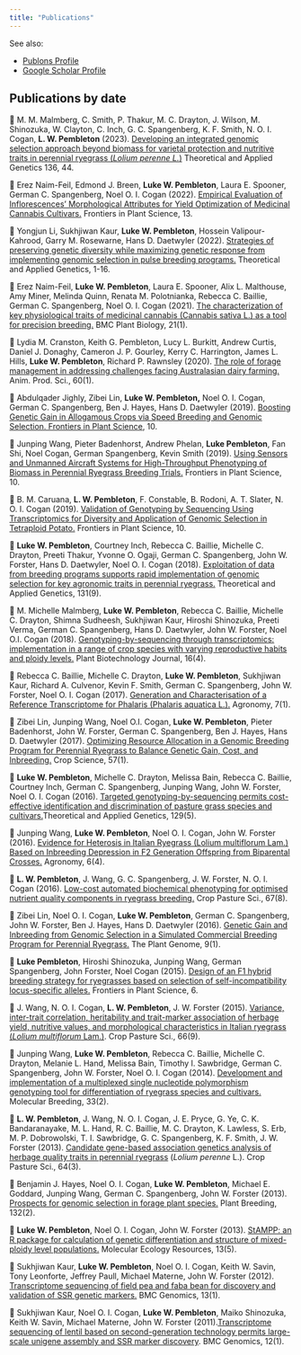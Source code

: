 ```yaml
---
title: "Publications"
---
```


See also:

-   [Publons Profile](https://publons.com/researcher/3450394/luke-pembleton/)
-   [Google Scholar Profile](https://scholar.google.com/citations?user=r7RmM00AAAAJ&hl=en)

## Publications by date

📄 M. M. Malmberg, C. Smith, P. Thakur, M. C. Drayton, J. Wilson, M. Shinozuka, W. Clayton, C. Inch, G. C. Spangenberg, K. F. Smith, N. O. I. Cogan, **L. W. Pembleton** (2023). [Developing an integrated genomic selection approach beyond biomass for varietal protection and nutritive traits in perennial ryegrass (*Lolium perenne L.*)](https://doi.org/10.1007/s00122-023-04263-8) Theoretical and Applied Genetics 136, 44.

📄 Erez Naim-Feil, Edmond J. Breen, **Luke W. Pembleton**, Laura E. Spooner, German C. Spangenberg, Noel O. I. Cogan  (2022). [Empirical Evaluation of Inflorescences’ Morphological Attributes for Yield Optimization of Medicinal Cannabis Cultivars.](https://doi.org/10.3389/fpls.2022.858519) Frontiers in Plant Science, 13.

📄 Yongjun Li, Sukhjiwan Kaur, **Luke W. Pembleton**, Hossein Valipour-Kahrood, Garry M. Rosewarne, Hans D. Daetwyler (2022). [Strategies of preserving genetic diversity while maximizing genetic response from implementing genomic selection in pulse breeding programs.](https://doi.org/10.1007/s00122-022-04071-6) Theoretical and Applied Genetics, 1-16.

📄 Erez Naim-Feil, **Luke W. Pembleton**, Laura E. Spooner, Alix L. Malthouse, Amy Miner, Melinda Quinn, Renata M. Polotnianka, Rebecca C. Baillie, German C. Spangenberg, Noel O. I. Cogan (2021). [The characterization of key physiological traits of medicinal cannabis (Cannabis sativa L.) as a tool for precision breeding.](https://doi.org/10.1186/s12870-021-03079-2) BMC Plant Biology, 21(1).

📄 Lydia M. Cranston, Keith G. Pembleton, Lucy L. Burkitt, Andrew Curtis, Daniel J. Donaghy, Cameron J. P. Gourley, Kerry C. Harrington, James L. Hills, **Luke W. Pembleton**, Richard P. Rawnsley (2020). [The role of forage management in addressing challenges facing Australasian dairy farming.](https://doi.org/10.1071/AN18570) Anim. Prod. Sci., 60(1).

📄 Abdulqader Jighly, Zibei Lin, **Luke W. Pembleton,** Noel O. I. Cogan, German C. Spangenberg, Ben J. Hayes, Hans D. Daetwyler (2019). [Boosting Genetic Gain in Allogamous Crops via Speed Breeding and Genomic Selection. Frontiers in Plant Science](https://www.frontiersin.org/article/10.3389/fpls.2019.01364), 10.

📄 Junping Wang, Pieter Badenhorst, Andrew Phelan, **Luke Pembleton**, Fan Shi, Noel Cogan, German Spangenberg, Kevin Smith (2019). [Using Sensors and Unmanned Aircraft Systems for High-Throughput Phenotyping of Biomass in Perennial Ryegrass Breeding Trials.](https://doi.org/10.3389/fpls.2019.01381) Frontiers in Plant Science, 10.

📄 B. M. Caruana, **L. W. Pembleton**, F. Constable, B. Rodoni, A. T. Slater, N. O. I. Cogan (2019). [Validation of Genotyping by Sequencing Using Transcriptomics for Diversity and Application of Genomic Selection in Tetraploid Potato.](https://doi.org/10.3389/fpls.2019.00670) Frontiers in Plant Science, 10.

📄 **Luke W. Pembleton**, Courtney Inch, Rebecca C. Baillie, Michelle C. Drayton, Preeti Thakur, Yvonne O. Ogaji, German C. Spangenberg, John W. Forster, Hans D. Daetwyler, Noel O. I. Cogan (2018). [Exploitation of data from breeding programs supports rapid implementation of genomic selection for key agronomic traits in perennial ryegrass.](https://doi.org/10.1007/s00122-018-3121-7) Theoretical and Applied Genetics, 131(9).

📄 M. Michelle Malmberg, **Luke W. Pembleton**, Rebecca C. Baillie, Michelle C. Drayton, Shimna Sudheesh, Sukhjiwan Kaur, Hiroshi Shinozuka, Preeti Verma, German C. Spangenberg, Hans D. Daetwyler, John W. Forster, Noel O.I. Cogan (2018). [Genotyping-by-sequencing through transcriptomics: implementation in a range of crop species with varying reproductive habits and ploidy levels.](https://doi.org/10.1111/pbi.12835) Plant Biotechnology Journal, 16(4).

📄 Rebecca C. Baillie, Michelle C. Drayton, **Luke W. Pembleton**, Sukhjiwan Kaur, Richard A. Culvenor, Kevin F. Smith, German C. Spangenberg, John W. Forster, Noel O. I. Cogan (2017). [Generation and Characterisation of a Reference Transcriptome for Phalaris (Phalaris aquatica L.).](https://doi.org/10.3390/agronomy7010014) Agronomy, 7(1).

📄 Zibei Lin, Junping Wang, Noel O.I. Cogan, **Luke W. Pembleton**, Pieter Badenhorst, John W. Forster, German C. Spangenberg, Ben J. Hayes, Hans D. Daetwyler (2017). [Optimizing Resource Allocation in a Genomic Breeding Program for Perennial Ryegrass to Balance Genetic Gain, Cost, and Inbreeding.](https://doi.org/10.2135/cropsci2016.07.0577) Crop Science, 57(1).

📄 **Luke W. Pembleton**, Michelle C. Drayton, Melissa Bain, Rebecca C. Baillie, Courtney Inch, German C. Spangenberg, Junping Wang, John W. Forster, Noel O. I. Cogan (2016). [Targeted genotyping-by-sequencing permits cost-effective identification and discrimination of pasture grass species and cultivars.](https://doi.org/10.1007/s00122-016-2678-2)Theoretical and Applied Genetics, 129(5).

📄 Junping Wang, **Luke W. Pembleton**, Noel O. I. Cogan, John W. Forster (2016). [Evidence for Heterosis in Italian Ryegrass (Lolium multiflorum Lam.) Based on Inbreeding Depression in F2 Generation Offspring from Biparental Crosses.](https://doi.org/10.3390/agronomy6040049) Agronomy, 6(4).

📄 **L. W. Pembleton**, J. Wang, G. C. Spangenberg, J. W. Forster, N. O. I. Cogan (2016). [Low-cost automated biochemical phenotyping for optimised nutrient quality components in ryegrass breeding.](https://doi.org/10.1071/CP16102) Crop Pasture Sci., 67(8).

📄 Zibei Lin, Noel O. I. Cogan, **Luke W. Pembleton**, German C. Spangenberg, John W. Forster, Ben J. Hayes, Hans D. Daetwyler (2016). [Genetic Gain and Inbreeding from Genomic Selection in a Simulated Commercial Breeding Program for Perennial Ryegrass.](https://acsess.onlinelibrary.wiley.com/doi/abs/10.3835/plantgenome2015.06.0046) The Plant Genome, 9(1).

📄 **Luke Pembleton**, Hiroshi Shinozuka, Junping Wang, German Spangenberg, John Forster, Noel Cogan (2015). [Design of an F1 hybrid breeding strategy for ryegrasses based on selection of self-incompatibility locus-specific alleles.](https://www.frontiersin.org/article/10.3389/fpls.2015.00764) Frontiers in Plant Science, 6.

📄 J. Wang, N. O. I. Cogan, **L. W. Pembleton**, J. W. Forster (2015). [Variance, inter-trait correlation, heritability and trait-marker association of herbage yield, nutritive values, and morphological characteristics in Italian ryegrass (*Lolium multiflorum* Lam.)](https://doi.org/10.1071/CP15070). Crop Pasture Sci., 66(9).

📄 Junping Wang, **Luke W. Pembleton**, Rebecca C. Baillie, Michelle C. Drayton, Melanie L. Hand, Melissa Bain, Timothy I. Sawbridge, German C. Spangenberg, John W. Forster, Noel O. I. Cogan (2014). [Development and implementation of a multiplexed single nucleotide polymorphism genotyping tool for differentiation of ryegrass species and cultivars.](https://doi.org/10.1007/s11032-013-9961-6) Molecular Breeding, 33(2).

📄 **L. W. Pembleton**, J. Wang, N. O. I. Cogan, J. E. Pryce, G. Ye, C. K. Bandaranayake, M. L. Hand, R. C. Baillie, M. C. Drayton, K. Lawless, S. Erb, M. P. Dobrowolski, T. I. Sawbridge, G. C. Spangenberg, K. F. Smith, J. W. Forster (2013). [Candidate gene-based association genetics analysis of herbage quality traits in perennial ryegrass](https://doi.org/10.1071/CP12392) (*Lolium perenne* L.). Crop Pasture Sci., 64(3).

📄 Benjamin J. Hayes, Noel O. I. Cogan, **Luke W. Pembleton**, Michael E. Goddard, Junping Wang, German C. Spangenberg, John W. Forster (2013). [Prospects for genomic selection in forage plant species.](https://onlinelibrary.wiley.com/doi/abs/10.1111/1755-0998.12129) Plant Breeding, 132(2).

📄 **Luke W. Pembleton**, Noel O. I. Cogan, John W. Forster (2013). [StAMPP: an R package for calculation of genetic differentiation and structure of mixed-ploidy level populations.](https://onlinelibrary.wiley.com/doi/abs/10.1111/1755-0998.12129) Molecular Ecology Resources, 13(5).

📄 Sukhjiwan Kaur, **Luke W. Pembleton**, Noel O. I. Cogan, Keith W. Savin, Tony Leonforte, Jeffrey Paull, Michael Materne, John W. Forster (2012). [Transcriptome sequencing of field pea and faba bean for discovery and validation of SSR genetic markers.](https://doi.org/10.1186/1471-2164-13-104) BMC Genomics, 13(1).

📄 Sukhjiwan Kaur, Noel O. I. Cogan, **Luke W. Pembleton**, Maiko Shinozuka, Keith W. Savin, Michael Materne, John W. Forster (2011).[Transcriptome sequencing of lentil based on second-generation technology permits large-scale unigene assembly and SSR marker discovery](https://doi.org/10.1186/1471-2164-12-265). BMC Genomics, 12(1).
